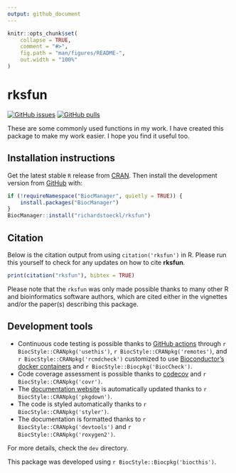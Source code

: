 ```yaml
---
output: github_document
---
```


<!-- README.md is generated from README.Rmd. Please edit that file -->

```r
knitr::opts_chunk$set(
    collapse = TRUE,
    comment = "#>",
    fig.path = "man/figures/README-",
    out.width = "100%"
)
```

# rksfun

<!-- badges: start -->
[![GitHub issues](https://img.shields.io/github/issues/richardstoeckl/rksfun)](https://github.com/richardstoeckl/rksfun/issues)
[![GitHub pulls](https://img.shields.io/github/issues-pr/richardstoeckl/rksfun)](https://github.com/richardstoeckl/rksfun/pulls)
<!-- badges: end -->

These are some commonly used functions in my work. I have created this package to make my work easier. I hope you find it useful too.

## Installation instructions

Get the latest stable `R` release from [CRAN](http://cran.r-project.org/). Then install the development version from [GitHub](https://github.com/richardstoeckl/rksfun) with:

```r
if (!requireNamespace("BiocManager", quietly = TRUE)) {
    install.packages("BiocManager")
}
BiocManager::install("richardstoeckl/rksfun")
```

## Citation

Below is the citation output from using `citation('rksfun')` in R. Please
run this yourself to check for any updates on how to cite __rksfun__.

```r
print(citation("rksfun"), bibtex = TRUE)
```

Please note that the `rksfun` was only made possible thanks to many other R and bioinformatics software authors, which are cited either in the vignettes and/or the paper(s) describing this package.

## Development tools

* Continuous code testing is possible thanks to [GitHub actions](https://www.tidyverse.org/blog/2020/04/usethis-1-6-0/)  through `r BiocStyle::CRANpkg('usethis')`, `r BiocStyle::CRANpkg('remotes')`, and `r BiocStyle::CRANpkg('rcmdcheck')` customized to use [Bioconductor's docker containers](https://www.bioconductor.org/help/docker/) and `r BiocStyle::Biocpkg('BiocCheck')`.
* Code coverage assessment is possible thanks to [codecov](https://codecov.io/gh) and `r BiocStyle::CRANpkg('covr')`.
* The [documentation website](http://richardstoeckl.github.io/rksfun) is automatically updated thanks to `r BiocStyle::CRANpkg('pkgdown')`.
* The code is styled automatically thanks to `r BiocStyle::CRANpkg('styler')`.
* The documentation is formatted thanks to `r BiocStyle::CRANpkg('devtools')` and `r BiocStyle::CRANpkg('roxygen2')`.

For more details, check the `dev` directory.

This package was developed using `r BiocStyle::Biocpkg('biocthis')`.


